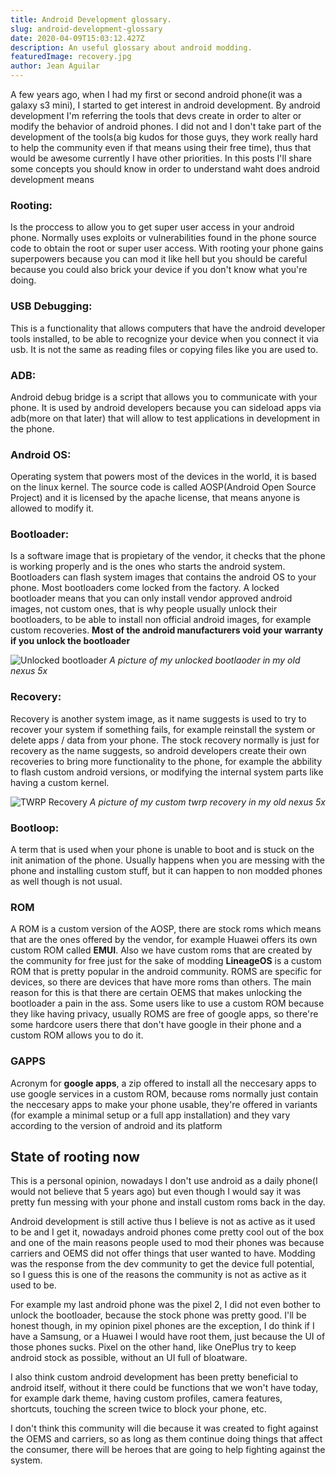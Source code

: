 ```yaml
---
title: Android Development glossary.
slug: android-development-glossary
date: 2020-04-09T15:03:12.427Z
description: An useful glossary about android modding.
featuredImage: recovery.jpg
author: Jean Aguilar
---
```


A few years ago, when I had my first or second android phone(it was a galaxy s3 mini), I started to get interest in android development. By android development I'm referring the tools that devs create in order to alter or modify the behavior of android phones. I did not and I don't take part of the development of the tools(a big kudos for those guys, they work really hard to help the community even if that means using their free time), thus that would be awesome currently I have other priorities. In this posts I'll share some concepts you should know in order to understand waht does android development means

### Rooting:

Is the proccess to allow you to get super user access in your android phone. Normally uses exploits or vulnerabilities found in the phone source code to obtain the root or super user access. With rooting your phone gains superpowers because you can mod it like hell but you should be careful because you could also brick your device if you don't know what you're doing.

### USB Debugging:

This is a functionality that allows computers that have the android developer tools installed, to be able to recognize your device when you connect it via usb. It is not the same as reading files or copying files like you are used to.

### ADB:

Android debug bridge is a script that allows you to communicate with your phone. It is used by android developers because you can sideload apps via adb(more on that later) that will allow to test applications in development in the phone.

### Android OS:

Operating system that powers most of the devices in the world, it is based on the linux kernel. The source code is called AOSP(Android Open Source Project) and it is licensed by the apache license, that means anyone is allowed to modify it.

### Bootloader:

Is a software image that is propietary of the vendor, it checks that the phone is working properly and is the ones who starts the android system.
Bootloaders can flash system images that contains the android OS to your phone.
Most bootloaders come locked from the factory. A locked bootloader means that you can only install vendor approved android images, not custom ones, that is why people usually unlock their bootloaders, to be able to install non official android images, for example custom recoveries. **Most of the android manufacturers void your warranty if you unlock the bootloader**

![Unlocked bootloader](./bootloader.jpg)
_A picture of my unlocked bootlaoder in my old nexus 5x_

### Recovery:

Recovery is another system image, as it name suggests is used to try to recover your system if something fails, for example reinstall the system or delete apps / data from your phone. The stock recovery normally is just for recovery as the name suggests, so android developers create their own recoveries to bring more functionality to the phone, for example the abbility to flash custom android versions, or modifying the internal system parts like having a custom kernel.

![TWRP Recovery](./recovery.jpg)
_A picture of my custom twrp recovery in my old nexus 5x_

### Bootloop:

A term that is used when your phone is unable to boot and is stuck on the init animation of the phone. Usually happens when you are messing with the phone and installing custom stuff, but it can happen to non modded phones as well though is not usual.

### ROM

A ROM is a custom version of the AOSP, there are stock roms which means that are the ones offered by the vendor, for example Huawei offers its own custom ROM called **EMUI**. Also we have custom roms that are created by the community for free just for the sake of modding **LineageOS** is a custom ROM that is pretty popular in the android community. ROMS are specific for devices, so there are devices that have more roms than others. The main reason for this is that there are certain OEMS that makes unlocking the bootloader a pain in the ass. Some users like to use a custom ROM because they like having privacy, usually ROMS are free of google apps, so there're some hardcore users there that don't have google in their phone and a custom ROM allows you to do it.

### GAPPS

Acronym for **google apps**, a zip offered to install all the neccesary apps to use google services in a custom ROM, because roms normally just contain the neccesary apps to make your phone usable, they're offered in variants (for example a minimal setup or a full app installation) and they vary according to the version of android and its platform

## State of rooting now

This is a personal opinion, nowadays I don't use android as a daily phone(I would not believe that 5 years ago) but even though I would say it was pretty fun messing with your phone and install custom roms back in the day.

Android development is still active thus I believe is not as active as it used to be and I get it, nowadays android phones come pretty cool out of the box and one of the main reasons people used to mod their phones was because carriers and OEMS did not offer things that user wanted to have. Modding was the response from the dev community to get the device full potential, so I guess this is one of the reasons the community is not as active as it used to be.

For example my last android phone was the pixel 2, I did not even bother to unlock the bootloader, because the stock phone was pretty good. I'll be honest though, in my opinion pixel phones are the exception, I do think if I have a Samsung, or a Huawei I would have root them, just because the UI of those phones sucks. Pixel on the other hand, like OnePlus try to keep android stock as possible, without an UI full of bloatware.

I also think custom android development has been pretty beneficial to android itself, without it there could be functions that we won't have today, for example dark theme, having custom profiles, camera features, shortcuts, touching the screen twice to block your phone, etc.

I don't think this community will die because it was created to fight against the OEMS and carriers, so as long as them continue doing things that affect the consumer, there will be heroes that are going to help fighting against the system.
